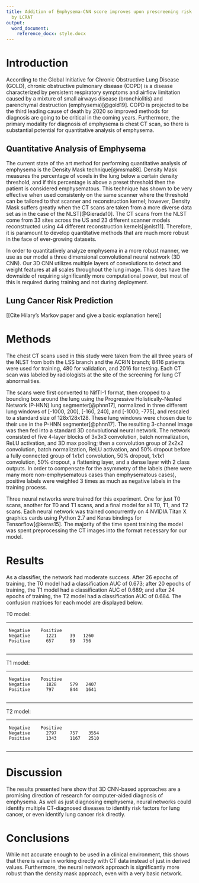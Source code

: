 ```yaml
---
title: Addition of Emphysema-CNN score improves upon prescreening risk calculated
  by LCRAT
output:
  word_document:
    reference_docx: style.docx
---
```


Introduction {#introduction .unnumbered}
============

According to the Global Initiative for Chronic Obstructive Lung Disease
(GOLD), chronic obstructive pulmonary disease (COPD) is a disease
characterized by persistent respiratory symptoms and airflow limitation
caused by a mixture of small airways disease (bronchiolitis) and
parenchymal destruction (emphysema)[@gold19]. COPD is projected to be
the third leading cause of death by 2020 so improved methods for
diagnosis are going to be critical in the coming years. Furthermore, the
primary modality for diagnosis of emphysema is chest CT scan, so there
is substantial potential for quantitative analysis of emphysema.

Quantitative Analysis of Emphysema {#quantitative-analysis-of-emphysema .unnumbered}
----------------------------------

The current state of the art method for performing quantitative analysis
of emphysema is the Density Mask technique[@msma88]. Density Mask
measures the percentage of voxels in the lung below a certain density
threshold, and if this percentage is above a preset threshold then the
patient is considered emphysematous. This technique has shown to be very
effective when used consistenly on the same scanner where the threshold
can be tailored to that scanner and reconstruction kernel; however,
Density Mask suffers greatly when the CT scans are taken from a more
diverse data set as in the case of the NLST[@Gierada10]. The CT scans
from the NLST come from 33 sites across the US and 23 different scanner
models reconstructed using 44 different reconstruction kernels[@nlst11].
Therefore, it is paramount to develop quantitative methods that are much
more robust in the face of ever-growing datasets.

In order to quantitatively analyze emphysema in a more robust manner, we
use as our model a three dimensional convolutional neural network (3D
CNN). Our 3D CNN utilizes multiple layers of convolutions to detect and
weight features at all scales throughout the lung image. This does have
the downside of requiring significantly more computational power, but
most of this is required during training and not during deployment.

Lung Cancer Risk Prediction {#lung-cancer-risk-prediction .unnumbered}
---------------------------

\[\[Cite Hilary’s Markov paper and give a basic explanation here\]\]

Methods {#methods .unnumbered}
=======

The chest CT scans used in this study were taken from the all three
years of the NLST from both the LSS branch and the ACRIN branch; 8416
patients were used for training, 480 for validation, and 2016 for
testing. Each CT scan was labeled by radiologists at the site of the
screening for lung CT abnormalities.

The scans were first converted to NifTI-1 format, then cropped to a
bounding box around the lung using the Progressive Holistically-Nested
Network (P-HNN) lung segmenter[@phnn17], normalized in three different
lung windows of \[-1000, 200\], \[-160, 240\], and \[-1000, -775\], and
rescaled to a standard size of 128x128x128. These lung windows were
chosen due to their use in the P-HNN segmenter[@phnn17]. The resulting
3-channel image was then fed into a standard 3D convolutional neural
network. The network consisted of five 4-layer blocks of 3x3x3
convolution, batch normalization, ReLU activation, and 3D max pooling;
then a convolution group of 2x2x2 convolution, batch normalization, ReLU
activation, and 50% dropout before a fully connected group of 1x1x1
convolution, 50% dropout, 1x1x1 convolution, 50% dropout, a flattening
layer, and a dense layer with 2 class outputs. In order to compensate
for the asymmetry of the labels (there were many more non-emphysematous
cases than emphysematous cases), positive labels were weighted 3 times
as much as negative labels in the training process.

Three neural networks were trained for this experiment. One for just T0
scans, another for T0 and T1 scans, and a final model for all T0, T1,
and T2 scans. Each neural network was trained concurrently on 4 NVIDIA
Titan X graphics cards using Python 2.7 and Keras bindings for
Tensorflow[@keras15]. The majority of the time spent training the model
was spent preprocessing the CT images into the format necessary for our
model.

Results {#results .unnumbered}
=======

As a classifier, the network had moderate success. After 26 epochs of
training, the T0 model had a classification AUC of 0.673; after 20
epochs of training, the T1 model had a classification AUC of 0.689; and
after 24 epochs of training, the T2 model had a classification AUC of
0.684. The confusion matrices for each model are displayed below.

T0 model:

  -- ---------- ---------- ---- ------
                                
     Negative    Positive       
     Negative      1221     39   1260
     Positive      657      99   756
                                
  -- ---------- ---------- ---- ------

T1 model:

  -- ---------- ---------- ----- ------
                                 
     Negative    Positive        
     Negative      1828     579   2407
     Positive      797      844   1641
                                 
  -- ---------- ---------- ----- ------

T2 model:

  -- ---------- ---------- ------ ------
                                  
     Negative    Positive         
     Negative      2797     757    3554
     Positive      1343     1167   2510
                                  
  -- ---------- ---------- ------ ------

Discussion {#discussion .unnumbered}
==========

The results presented here show that 3D CNN-based approaches are a
promising direction of research for computer-aided diagnosis of
emphysema. As well as just diagnosing emphysema, neural networks could
identify multiple CT-diagnosed diseases to identify risk factors for
lung cancer, or even identify lung cancer risk directly.

Conclusions {#conclusions .unnumbered}
===========

While not accurate enough to be used in a clinical environment, this
shows that there is value in working directly with CT data instead of
just in derived values. Furthermore, the neural network approach is
significantly more robust than the density mask approach, even with a
very basic network.

